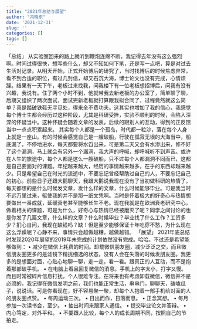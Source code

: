 ```yaml
---
title: "2021年总结与展望"
author: "冯晓东"
date: '2021-12-31'
slug: ''
categories: []
tags: []
---
```



「总结」
从实验室回来的路上就听到鞭炮连绵不断，我记得去年没有这么强烈啊。时间过得很快，想写些什么，却又不知如何下笔，还是写一点吧，算是对过去生活对记录。从明天开始，正式开始博后的研究了，当时找博后的时候焦虑异常，看不到合适的职位，有过几封信，却又石沉大海，博士论文也没有完成，心情烦躁。结果有一天下午，老板过来找我，问我楼下有一位老板想招博后，问我有没有兴趣，我说有。住了两个小时不到，他就带我去新老板的办公室了，简单聊了聊，后期又组织了两次面试，面试完新老板就打算跟我拟合同了，过程竟然就这么简单？真是踏破铁鞋无寻觅处，得来全不费功夫。这其实也增加了我的信心，我感觉每个博士生都会经历过这种阶段，尤其是科研受挫，实验不顺利的时候，会陷入深深的怀疑当中。这种怀疑会随着文章的发表，后续的跟别人的互动，得到的正反馈当中一点点积累起来。
其实每个人都是一个孤岛，时代都一粒沙，落在每个人身上就是一座山。有的时候会感觉自己是一艘破船，行驶在孤寂无垠的大海当中，船底漏了，不停地进水，每天都要将水舀出来，可是第二天又会有水渗出来，修不好了这个漏洞，马上就会有另外一个漏洞，我大声的呼喊，却呼喊听不到声音。或许在人生的旅途中，每个人都是这么一艘破船，只不过每个人都漏洞不同而已，这都是自己要面对的课题。年纪越来越大，经历的事情越来越多，在乎的东西却越来越少。只是希望自己在时光的流逝中，不要忘记曾经帮助过自己的人，不要忘记自己的初心。前些日子还跟大鹅聊天，我跟大鹅说我现在没有了当初做科研的热情了，每天都想的是什么时候发文章，发什么样的文章，什么时候能够毕业。可是我当时不远万里过来，驱使我的并不是那一纸文凭啊。当时是怀着极大的好奇心与热情想要做出一番成就，延缓衰老甚至能够长生不老。现在我就是在欧洲衰老研究中心，做着相关的课题，可是为什么，好奇心与热情已经被磨灭了呢？同学之间讨论的也是你发了几篇文章，什么样的文章？什么时候毕业？毕业找了什么工作？工资多少？扪心自问，我现在缺钱吗？缺！但是至少能够保证十年吃穿不愁，为什么现在这么浮躁呢？心静不来，事情只会越做越糟，越做越错。
「展望」
2021年底总结时发现2020年展望的2019年未完成的计划依然没有完成。哈哈。不过还是希望能够做到：
	• 减少在微信上耗费的时间。卸载微信朋友圈，减少泛泛之交，而且微信朋友圈更多的是滤镜下精挑细选的状态，没有人会在失落的时候发朋友圈。我更多的是想面对面，心贴心地聊一聊，走一走，看一看。跟真正的人互动，而不是抱着那部破手机。
	• 在电脑上看且回复微信的消息。手机上的字太小，打字又慢。而且时常被碎片信息打扰，个人很难专注。在将来也有考虑卸载微信，微信并不是必须的，我记得在微信发明之前，我们也能正常生活，串串门，聊聊天，磕嗑瓜子，说说话。可是你看现在，好不容易聚一聚，却每个人抱着一部手机给对面的人的朋友圈点赞。
	• 每周运动三次。
	• 日出而作，日落而息。
	• 正念冥想。
	• 每月参加一次读书会，至少。
	• 抽出时间来跟家人通信。
	• 提交毕业论文并答辩。
	• 内心笃定，对外平和。
	• 不要跟人比较，每个人的成长周期不同，按照自己的节拍走。




